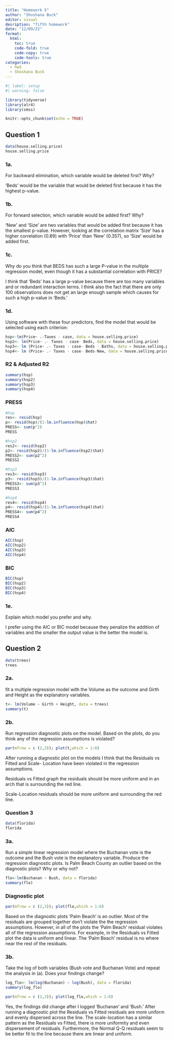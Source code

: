 ```yaml
---
title: "Homework 5"
author: "Shoshana Buck"
editor: visual
desription: "fifth homework"
date: "12/09/22"
format:
  html:
    toc: true
    code-fold: true
    code-copy: true
    code-tools: true
categories:
  - hw5
  - Shoshana Buck
---
```


```r
#| label: setup
#| warning: false

library(tidyverse)
library(alr4)
library(smss)

knitr::opts_chunk$set(echo = TRUE)
```

## Question 1
```r
data(house.selling.price)
house.selling.price
```

### 1a.

For backward elimination, which variable would be deleted first? Why?

'Beds' would be the variable that would be deleted first because it has the highest p-value.

### 1b.

For forward selection, which variable would be added first? Why?

'New' and 'Size' are two variables that would be added first because it has the smallest p-value. However, looking at the correlation matrix 'Size' has a higher correlation (0.89) with 'Price' than 'New' (0.357), so 'Size' would be added first.

### 1c.

Why do you think that BEDS has such a large P-value in the multiple regression model, even though it has a substantial correlation with PRICE?

I think that 'Beds' has a large p-value because there are too many variables and or redundant interaction terms. I think also the fact that there are only 100 observations does not get an large enough sample which causes for such a high p-value in 'Beds.'

### 1d.

Using software with these four predictors, find the model that would be selected using each criterion:

```r
hsp<-lm(Price~ .-Taxes - case, data = house.selling.price)
hsp2<- lm(Price~ .- Taxes - case- Beds, data = house.selling.price)
hsp3<- lm (Price~ .- Taxes - case- Beds - Baths, data = house.selling.price)
hsp4<- lm (Price~ .- Taxes - case- Beds-New, data = house.selling.price)
```

### R2 & Adjusted R2

```r
summary(hsp)
summary(hsp2)
summary(hsp3)
summary(hsp4)

```

### PRESS

```r
#hsp
res<- resid(hsp)
p<- resid(hsp)/(1-lm.influence(hsp)$hat)
PRESS<- sum(p^2)
PRESS

#hsp2
res2<- resid(hsp2)
p2<- resid(hsp2)/(1-lm.influence(hsp2)$hat)
PRESS2<- sum(p2^2)
PRESS2

#hsp3
res3<- resid(hsp3)
p3<- resid(hsp3)/(1-lm.influence(hsp3)$hat)
PRESS3<- sum(p3^2)
PRESS3

#hsp4
res4<- resid(hsp4)
p4<- resid(hsp4)/(1-lm.influence(hsp4)$hat)
PRESS4<- sum(p4^2)
PRESS4
```

### AIC

```r
AIC(hsp)
AIC(hsp2)
AIC(hsp3)
AIC(hsp4)
```

### BIC

```r
BIC(hsp)
BIC(hsp2)
BIC(hsp3)
BIC(hsp4)
```

### 1e.

Explain which model you prefer and why.

I prefer using the AIC or BIC model because they penalize the addition of variables and the smaller the output value is the better the model is.

## Question 2

```r
data(trees)
trees
```

### 2a.

fit a multiple regression model with the Volume as the outcome and Girth and Height as the explanatory variables.

```r
t<- lm(Volume ~ Girth + Height, data = trees)
summary(t)
```

### 2b.

Run regression diagnostic plots on the model. Based on the plots, do you think any of the regression assumptions is violated?

```r
par(mfrow = c (2,3)); plot(t,which = 1:6)
```

After running a diagnostic plot on the models I think that the Residuals vs Fitted and Scale- Location have been violated in the regression assumptions.

Residuals vs Fitted graph the residuals should be more uniform and in an arch that is surrounding the red line.

Scale-Location residuals should be more uniform and surrounding the red line.

### Question 3

```r
data(florida)
florida
```

### 3a.

Run a simple linear regression model where the Buchanan vote is the outcome and the Bush vote is the explanatory variable. Produce the regression diagnostic plots. Is Palm Beach County an outlier based on the diagnostic plots? Why or why not?

```r
flo<-lm(Buchanan ~ Bush, data = florida)
summary(flo)
```

### Diagnostic plot

```r
par(mfrow = c (2,3)); plot(flo,which = 1:6)
```

Based on the diagnostic plots 'Palm Beach' is an outlier. Most of the residuals are grouped together don't violate the the regression assumptions. However, in all of the plots the 'Palm Beach' residual violates all of the regression assumptions. For example, in the Residuals vs Fitted plot the data is uniform and linear. The 'Palm Beach' residual is no where near the rest of the residuals.

### 3b.

Take the log of both variables (Bush vote and Buchanan Vote) and repeat the analysis in (a). Does your findings change?

```r
log_flo<- lm(log(Buchanan) ~ log(Bush), data = florida)
summary(log_flo)
```

```r
par(mfrow = c (2,3)); plot(log_flo,which = 1:6)
```

Yes, the findings did change after I logged 'Buchanan' and 'Bush.' After running a diagnostic plot the Residuals vs Fitted residuals are more uniform and evenly dispersed across the line. The scale-location has a similar pattern as the Residuals vs Fitted, there is more uniformity and even dispersement of residuals. Furthermore, the Normal Q-Q residuals seem to be better fit to the line because there are linear and uniform.
